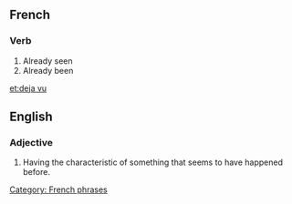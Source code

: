 ==French==
===Verb===
# Already seen
# Already been
[[et:deja vu]]



==English==
===Adjective===
# Having the characteristic of something that seems to have happened before.

[[Category: French phrases]]